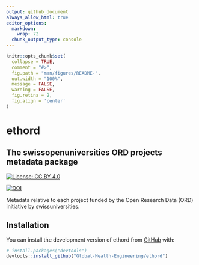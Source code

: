 ```yaml
---
output: github_document
always_allow_html: true
editor_options: 
  markdown: 
    wrap: 72
  chunk_output_type: console
---
```


<!-- README.md is generated from README.Rmd. Please edit that file -->

```r
knitr::opts_chunk$set(
  collapse = TRUE,
  comment = "#>",
  fig.path = "man/figures/README-",
  out.width = "100%",
  message = FALSE,
  warning = FALSE,
  fig.retina = 2,
  fig.align = 'center'
)
```

# ethord
## The swissopenuniversities ORD projects metadata package

<!-- badges: start -->

[![License: CC BY
4.0](https://img.shields.io/badge/License-CC_BY_4.0-lightgrey.svg)](https://creativecommons.org/licenses/by/4.0/)

[![DOI](https://zenodo.org/badge/DOI/10.5281/zenodo.15397968.svg)](https://zenodo.org/doi/10.5281/zenodo.15397968)

<!-- badges: end -->

Metadata relative to each project funded by the Open Research Data (ORD) initiative by swissuniversities.

## Installation

You can install the development version of ethord from
[GitHub](https://github.com/) with:

``` r
# install.packages("devtools")
devtools::install_github("Global-Health-Engineering/ethord")
```
